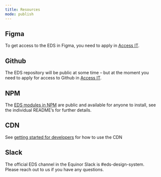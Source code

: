 ```yaml
---
title: Resources
mode: publish
---
```


## Figma

To get access to the EDS in Figma, you need to apply in [Access IT](//accessit.equinor.com/Search/Search?term=figma).

## Github

The EDS repository will be public at some time – but at the moment you need to apply for access to Github in [Access IT](//accessit.equinor.com/Search/Search?term=github).

## NPM

The [EDS modules in NPM](https://www.npmjs.com/search?q=%40equinor%2Feds-) are public and available for anyone to install, see the individual README’s for further details.

## CDN

See [getting started for developers](/getting-started/developers/) for how to use the CDN

## Slack

The official EDS channel in the Equinor Slack is #eds-design-system. Please reach out to us if you have any questions. 
